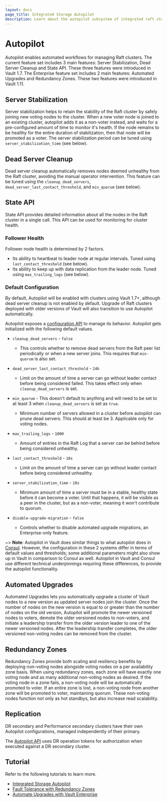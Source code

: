 ```yaml
---
layout: docs
page_title: Integrated Storage Autopilot
description: Learn about the autopilot subsystem of integrated raft storage in Vault.
---
```


# Autopilot

Autopilot enables automated workflows for managing Raft clusters. The current
feature set includes 3 main features: Server Stabilization, Dead Server Cleanup
and State API. These three features were introduced in Vault 1.7. The Enterprise
feature set includes 2 main features: Automated Upgrades and Redundancy Zones.
These two features were introduced in Vault 1.11.

## Server Stabilization

Server stabilization helps to retain the stability of the Raft cluster by safely
joining new voting nodes to the cluster. When a new voter node is joined to an
existing cluster, autopilot adds it as a non-voter instead, and waits for a
pre-configured amount of time to monitor it's health. If the node remains to be
healthy for the entire duration of stabilization, then that node will be
promoted as a voter. The server stabilization period can be tuned using
`server_stabilization_time` (see below).

## Dead Server Cleanup

Dead server cleanup automatically removes nodes deemed unhealthy from the
Raft cluster, avoiding the manual operator intervention. This feature can be
tuned using the `cleanup_dead_servers`, `dead_server_last_contact_threshold`,
and `min_quorum` (see below).

## State API

State API provides detailed information about all the nodes in the Raft cluster
in a single call. This API can be used for monitoring for cluster health.

### Follower Health

Follower node health is determined by 2 factors.

- Its ability to heartbeat to leader node at regular intervals. Tuned using
  `last_contact_threshold` (see below).
- Its ability to keep up with data replication from the leader node. Tuned using
  `max_trailing_logs` (see below).

### Default Configuration

By default, Autopilot will be enabled with clusters using Vault 1.7+,
although dead server cleanup is not enabled by default. Upgrade of
Raft clusters deployed with older versions of Vault will also transition to use
Autopilot automatically.

Autopilot exposes a [configuration
API](/api-docs/system/storage/raftautopilot#set-configuration) to manage its
behavior. Autopilot gets initialized with the following default values.

- `cleanup_dead_servers` - `false`
  - This controls whether to remove dead servers from
    the Raft peer list periodically or when a new server joins. This requires that
    `min-quorum` is also set.

- `dead_server_last_contact_threshold` - `24h`
  - Limit on the amount of time
    a server can go without leader contact before being considered failed. This
    takes effect only when `cleanup_dead_servers` is set.

- `min_quorum` - This doesn't default to anything and will need to be set to at
  least 3 when `cleanup_dead_servers` is set as `true`.
  - Minimum number of servers allowed in a cluster before
    autopilot can prune dead servers. This should at least be 3. Applicable only for
    voting nodes.

- `max_trailing_logs` - `1000`
  - Amount of entries in the Raft Log that a server
    can be behind before being considered unhealthy.

- `last_contact_threshold` - `10s`
  - Limit on the amount of time a server can go without leader contact before being considered unhealthy.

- `server_stabilization_time` - `10s`
  - Minimum amount of time a server must be in a stable, healthy state before it can become a voter. Until that happens, it will be visible as a peer in the cluster, but as a non-voter, meaning it won't contribute to quorum.

- `disable-upgrade-migration` - `false`
  - Controls whether to disable automated upgrade migrations, an Enterprise-only feature.

~> **Note**: Autopilot in Vault does similar things to what autopilot does in
[Consul](https://www.consul.io/). However, the configuration in these 2 systems
differ in terms of default values and thresholds; some additional parameters
might also show up in Vault in comparison to Consul as well. Autopilot in Vault
and Consul use different technical underpinnings requiring these differences, to
provide the autopilot functionality.

## Automated Upgrades

Automated Upgrades lets you automatically upgrade a cluster of Vault nodes to a new version as
updated server nodes join the cluster. Once the number of nodes on the new version is
equal to or greater than the number of nodes on the old version, Autopilot will promote
the newer versioned nodes to voters, demote the older versioned nodes to non-voters,
and initiate a leadership transfer from the older version leader to one of the newer
versioned nodes. After the leadership transfer completes, the older versioned non-voting
nodes can be removed from the cluster.

## Redundancy Zones

Redundancy Zones provide both scaling and resiliency benefits by deploying non-voting
nodes alongside voting nodes on a per availability zone basis. When using redundancy zones,
each zone will have exactly one voting node and as many additional non-voting nodes as desired.
If the voting node in a zone fails, a non-voting node will be automatically promoted to
voter. If an entire zone is lost, a non-voting node from another zone will be promoted to voter,
maintaining quorum. These non-voting nodes function not only as hot standbys, but also
increase read scalability.

## Replication

DR secondary and Performance secondary clusters have their own Autopilot configurations, managed
independently of their primary.

The [Autopilot API](/api/system/storage/raftautopilot) uses DR operation tokens for
authorization when executed against a DR secondary cluster.

## Tutorial

Refer to the following tutorials to learn more.

- [Integrated Storage Autopilot](https://learn.hashicorp.com/tutorials/vault/raft-autopilot)
- [Fault Tolerance with Redundancy Zones](https://learn.hashicorp.com/tutorials/vault/raft-redundancy-zones)
- [Automate Upgrades with Vault Enterprise](https://learn.hashicorp.com/tutorials/vault/raft-upgrade-automation)
